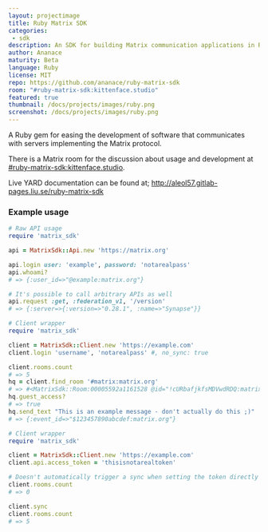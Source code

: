 ```yaml
---
layout: projectimage
title: Ruby Matrix SDK
categories: 
 - sdk
description: An SDK for building Matrix communication applications in Ruby
author: Ananace
maturity: Beta
language: Ruby
license: MIT
repo: https://github.com/ananace/ruby-matrix-sdk
room: "#ruby-matrix-sdk:kittenface.studio"
featured: true
thumbnail: /docs/projects/images/ruby.png
screenshot: /docs/projects/images/ruby.png
---
```


A Ruby gem for easing the development of software that communicates with servers implementing the Matrix protocol.

There is a Matrix room for the discussion about usage and development at [#ruby-matrix-sdk:kittenface.studio](https://matrix.to/#/#ruby-matrix-sdk:kittenface.studio).

Live YARD documentation can be found at; http://aleol57.gitlab-pages.liu.se/ruby-matrix-sdk

### Example usage

```ruby
# Raw API usage
require 'matrix_sdk'

api = MatrixSdk::Api.new 'https://matrix.org'

api.login user: 'example', password: 'notarealpass'
api.whoami?
# => {:user_id=>"@example:matrix.org"}

# It's possible to call arbitrary APIs as well
api.request :get, :federation_v1, '/version'
# => {:server=>{:version=>"0.28.1", :name=>"Synapse"}}
```

```ruby
# Client wrapper
require 'matrix_sdk'

client = MatrixSdk::Client.new 'https://example.com'
client.login 'username', 'notarealpass' #, no_sync: true

client.rooms.count
# => 5
hq = client.find_room '#matrix:matrix.org'
# => #<MatrixSdk::Room:00005592a1161528 @id="!cURbafjkfsMDVwdRDQ:matrix.org" @name="Matrix HQ" @topic="The Official Matrix HQ - please come chat here! | To support Matrix.org development: https://patreon.com/matrixdotorg | Try http://riot.im/app for a glossy web client | Looking for homeserver hosting? Check out https://upcloud.com/matrix!" @canonical_alias="#matrix:matrix.org" @aliases=["#matrix:jda.mn"] @join_rule=:public @guest_access=:can_join @event_history_limit=10>
hq.guest_access?
# => true
hq.send_text "This is an example message - don't actually do this ;)"
# => {:event_id=>"$123457890abcdef:matrix.org"}
```

```ruby
# Client wrapper
require 'matrix_sdk'

client = MatrixSdk::Client.new 'https://example.com'
client.api.access_token = 'thisisnotarealtoken'

# Doesn't automatically trigger a sync when setting the token directly
client.rooms.count
# => 0

client.sync
client.rooms.count
# => 5
```
